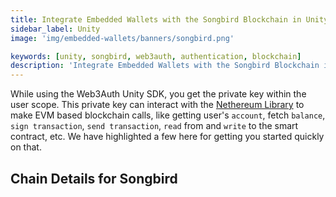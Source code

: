 ```yaml
---
title: Integrate Embedded Wallets with the Songbird Blockchain in Unity
sidebar_label: Unity
image: 'img/embedded-wallets/banners/songbird.png'

keywords: [unity, songbird, web3auth, authentication, blockchain]
description: 'Integrate Embedded Wallets with the Songbird Blockchain in Unity | Embedded Wallets'
---
```



While using the Web3Auth Unity SDK, you get the private key within the user scope. This private key can interact with the [Nethereum Library](https://nethereum.com/) to make EVM based blockchain calls, like getting user's `account`, fetch `balance`, `sign transaction`, `send transaction`, `read` from and `write` to the smart contract, etc. We have highlighted a few here for getting you started quickly on that.

## Chain Details for Songbird

<ChainDetailsSongbird />

<EVMInteraction />
